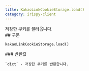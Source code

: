 ```yaml
---
title: KakaoLinkCookieStorage.load()
category: irispy-client
---
```


<Section>
  저장한 쿠키를 불러옵니다.
</Section>
<Section>
  ## 구문

  ~~~py
  kakaoLinkCookieStorage.load()
  ~~~

  <Section>
    ### 반환값

    `dict` - 저장한 쿠키를 반환합니다.
  </Section>
</Section>